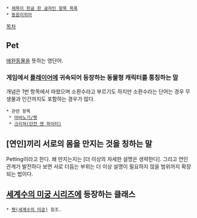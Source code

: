  * [[제목이 한글 한 글자인 항목 목록]]
 * [[동음이의어]]

[[목차]]
== Pet ==
[[애완동물]]을 뜻하는 영단어.

=== 게임에서 [[플레이어]]에 귀속되어 등장하는 동물형 캐릭터를 통칭하는 말 ===
개념은 1번 항목에서 따왔으며 소환수라고 부르기도 하지만 소환수라는 단어는 경우 무생물과 인간까지도 포함하는 경우가 많다.

 * 관련 항목
  * [[마비노기/펫]]
  * [[크리쳐(던전 앤 파이터)]]

== [연인]끼리 서로의 몸을 만지는 것을 칭하는 말 ==
Petting이라고 한다. 왜 만지는지는 [더 이상의 자세한 설명은 생략한다]. 그리고 연인 관계가 발전하다 보면 서로 더듬는 부위는 더 이상 설명이 필요하지 않을 범위까지 확장되는 법이다.

== [[세계수의 미궁 시리즈]]에 등장하는 클래스 ==
 * [[펫(세계수의 미궁)]] 참조.
